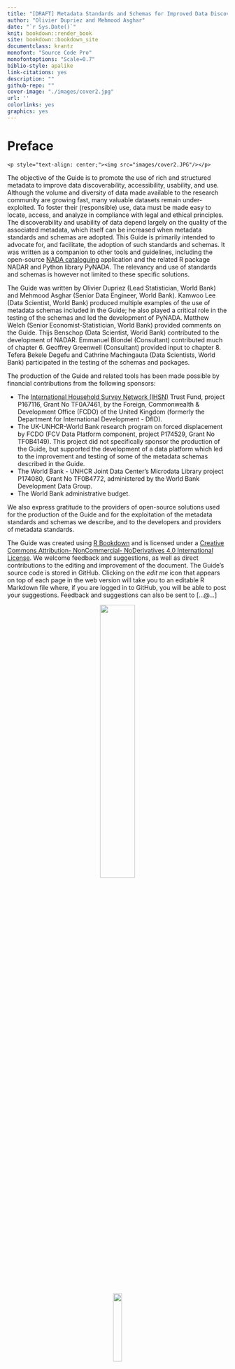 --- 
title: "[DRAFT] Metadata Standards and Schemas for Improved Data Discoverability and Usability"
author: "Olivier Dupriez and Mehmood Asghar"
date: "`r Sys.Date()`"
knit: bookdown::render_book
site: bookdown::bookdown_site
documentclass: krantz
monofont: "Source Code Pro"
monofontoptions: "Scale=0.7"
biblio-style: apalike
link-citations: yes
description: ""
github-repo: ""
cover-image: "./images/cover2.jpg"
url: ''
colorlinks: yes
graphics: yes
---


# Preface {-}

```{asis, echo=identical(knitr:::pandoc_to(), 'html')}
<p style="text-align: center;"><img src="images/cover2.JPG"/></p>
```

The objective of the Guide is to promote the use of rich and structured metadata to improve data discoverability, accessibility, usability, and use. Although the volume and diversity of data made available to the research community are growing fast, many valuable datasets remain under-exploited. To foster their (responsible) use, data must be made easy to locate, access, and analyze in compliance with legal and ethical principles. The discoverability and usability of data depend largely on the quality of the associated metadata, which itself can be increased when metadata standards and schemas are adopted. This Guide is primarily intended to advocate for, and facilitate, the adoption of such standards and schemas. It was written as a companion to other tools and guidelines, including the open-source [NADA cataloguing](http://nada.ihsn.org/) application and the related R package NADAR and Python library PyNADA. The relevancy and use of standards and schemas is however not limited to these specific solutions.

The Guide was written by Olivier Dupriez (Lead Statistician, World Bank) and Mehmood Asghar (Senior Data Engineer, World Bank). Kamwoo Lee (Data Scientist, World Bank) produced multiple examples of the use of metadata schemas included in the Guide; he also played a critical role in the testing of the schemas and led the development of PyNADA. Matthew Welch (Senior Economist-Statistician, World Bank) provided comments on the Guide. Thijs Benschop (Data Scientist, World Bank) contributed to the development of NADAR. Emmanuel Blondel (Consultant) contributed much of chapter 6. Geoffrey Greenwell (Consultant) provided input to chapter 8. Tefera Bekele Degefu and Cathrine Machingauta (Data Scientists, World Bank) participated in the testing of the schemas and packages.

The production of the Guide and related tools has been made possible by financial contributions from the following sponsors:

   - The [International Household Survey Network (IHSN)](www.ihsn.org) Trust Fund, project P167116, Grant No TF0A7461, by the Foreign, Commonwealth & Development Office (FCDO) of the United Kingdom (formerly the Department for International Development - DfID).
   - The UK-UNHCR-World Bank research program on forced displacement by FCDO (FCV Data Platform component, project P174529, Grant No TF0B4149). This project did not specifically sponsor the production of the Guide, but supported the development of a data platform which led to the improvement and testing of some of the metadata schemas described in the Guide.
   - The World Bank - UNHCR Joint Data Center's Microdata Library project P174080, Grant No TF0B4772, administered by the World Bank Development Data Group.
   - The World Bank administrative budget.

We also express gratitude to the providers of open-source solutions used for the production of the Guide and for the exploitation of the metadata standards and schemas we describe, and to the developers and providers of metadata standards. 

The Guide was created using [R Bookdown](https://bookdown.org/) and is licensed under a [Creative Commons Attribution- NonCommercial- NoDerivatives 4.0 International License](https://creativecommons.org/licenses/by-nc-nd/4.0/). We welcome feedback and suggestions, as well as direct contributions to the editing and improvement of the document. The Guide's source code is stored in GitHub. Clicking on the *edit me* icon that appears on top of each page in the web version will take you to an editable R Markdown file where, if you are logged in to GitHub, you will be able to post your suggestions. Feedback and suggestions can also be sent to [...@...]

<center>
![](./images/index_contribute_editing_Github.jpg){width=40%}



![](./images/index_ccby_logo.png){width=20%}
</center>
 

